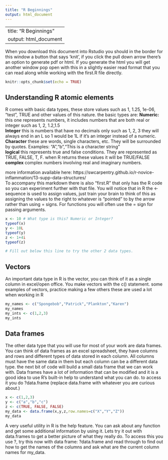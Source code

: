 ```yaml
---
title: "R Beginnings"
output: html_document
---
```

---
title: "R Beginnings"
output: html_document
---
When you download this document into Rstudio you should in the border for this window a button that says 'knit', if you click the pull down arrow
there's an option to generate pdf or html. If you generate the html you will get another window pop open with this in a slightly easier read format that
you can read along while working with the first.R file directly.

```r
knitr::opts_chunk$set(echo = TRUE)
```

## Understanding R atomic elements
R comes with basic data types, these store values such as 1, 1.25, 1e-06, "test", TRUE and other values of this nature.
the basic types are:
**Numeric:** this one represents numbers, it includes numbers that are both real or integer such as 1, 2, 1.2,1.5  
**Integer** this is numbers that have no decimals only such as 1, 2, 3 they will always end in an L so 1 would be 1L if it's an integer instead of a numeric.  
**Character** these are words, single characters, etc. They will be surrounded by quotes. Examples: "A","b","This is a character string"  
**logical** this represents true and false conditions. They are represented as TRUE, FALSE, T, F. when R returns these values it will be TRUE/FALSE  
**complex** complex numbers involving real and imaginary numbers.  

more information available here: https://swcarpentry.github.io/r-novice-inflammation/13-supp-data-structures/  
To accompany this markdown there is also "first.R" that only has the R code so you can experiment further with that file.
You will notice that in R the <- sequence is used to assign values, just train your brain to think of this as assigning the values to the right
to whatever is "pointed" to by the arrow rather than using = signs. For functions you will often use the = sign for passing arguments.

```r
x <- 10 # What type is this? Numeric or Integer?
typeof(x)
y <- 10L
typeof(y)
z <- 1+4i
typeof(z)

# Fill out below this line to try the other 2 data types.

```

## Vectors
An important data type in R is the vector, you can think of it as a single column in excel/open office. You make vectors with the c() statement.
some examples of vectors, practice making a few others these are used a lot when working in R

```r
my_names <- c("Spongebob","Patrick","Plankton","Karen")
my_names
my_ints <- c(1,2,3)
my_ints
```

## Data frames  

The other data type that you will use for most of your work are data frames. You can think of data frames as an excel spreadsheet, they have columns
and rows and different types of data stored in each column. All columns must have the same data in them but each column can be a different data type.
the next bit of code will build a small data frame that we can work with. Data frames have a lot of information that can be modified and it is a good
idea to use R's built-in help to understand what you can do. to access it you do ?data.frame (replace data.frame with whatever you are curious about.)

```r
x <- c(1,2,3)
y <- c("a","b","c")
z <- c(TRUE, FALSE, FALSE)
my_data <- data.frame(x,y,z,row.names=c("X","Y","Z"))
my_data
```

A very useful utility in R is the help feature. You can ask about any function and get some additional information by using it. Lets try it out with data.frames
to get a better picture of what they really do. To access this you use ?<function_name>, try this now with data frame: ?data.frame and read through to find out
how to get the names of the columns and ask what are the current column names for my_data.